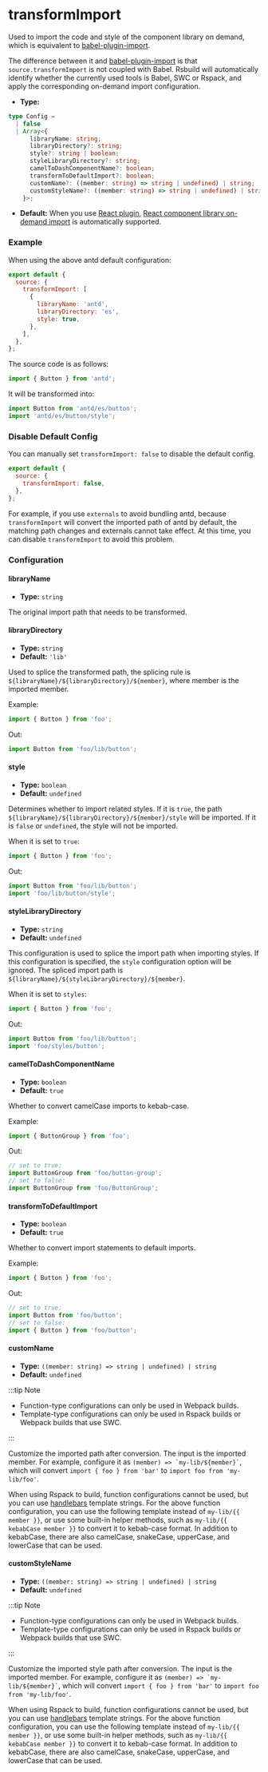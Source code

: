 # transformImport

Used to import the code and style of the component library on demand, which is equivalent to [babel-plugin-import](https://npmjs.com/package/babel-plugin-import).

The difference between it and [babel-plugin-import](https://npmjs.com/package/babel-plugin-import) is that `source.transformImport` is not coupled with Babel. Rsbuild will automatically identify whether the currently used tools is Babel, SWC or Rspack, and apply the corresponding on-demand import configuration.

- **Type:**

```ts
type Config =
  | false
  | Array<{
      libraryName: string;
      libraryDirectory?: string;
      style?: string | boolean;
      styleLibraryDirectory?: string;
      camelToDashComponentName?: boolean;
      transformToDefaultImport?: boolean;
      customName?: ((member: string) => string | undefined) | string;
      customStyleName?: ((member: string) => string | undefined) | string;
    }>;
```

- **Default:** When you use [React plugin](/plugins/list/plugin-react), [React component library on-demand import](/plugins/list/plugin-react#import-component-library-on-demand) is automatically supported.

### Example

When using the above antd default configuration:

```js
export default {
  source: {
    transformImport: [
      {
        libraryName: 'antd',
        libraryDirectory: 'es',
        style: true,
      },
    ],
  },
};
```

The source code is as follows:

```js
import { Button } from 'antd';
```

It will be transformed into:

```js
import Button from 'antd/es/button';
import 'antd/es/button/style';
```

### Disable Default Config

You can manually set `transformImport: false` to disable the default config.

```js
export default {
  source: {
    transformImport: false,
  },
};
```

For example, if you use `externals` to avoid bundling antd, because `transformImport` will convert the imported path of antd by default, the matching path changes and externals cannot take effect. At this time, you can disable `transformImport` to avoid this problem.

### Configuration

#### libraryName

- **Type:** `string`

The original import path that needs to be transformed.

#### libraryDirectory

- **Type:** `string`
- **Default:** `'lib'`

Used to splice the transformed path, the splicing rule is `${libraryName}/${libraryDirectory}/${member}`, where member is the imported member.

Example:

```ts
import { Button } from 'foo';
```

Out:

```ts
import Button from 'foo/lib/button';
```

#### style

- **Type:** `boolean`
- **Default:** `undefined`

Determines whether to import related styles. If it is `true`, the path `${libraryName}/${libraryDirectory}/${member}/style` will be imported. If it is `false` or `undefined`, the style will not be imported.

When it is set to `true`:

```ts
import { Button } from 'foo';
```

Out:

```ts
import Button from 'foo/lib/button';
import 'foo/lib/button/style';
```

#### styleLibraryDirectory

- **Type:** `string`
- **Default:** `undefined`

This configuration is used to splice the import path when importing styles. If this configuration is specified, the `style` configuration option will be ignored. The spliced import path is `${libraryName}/${styleLibraryDirectory}/${member}`.

When it is set to `styles`:

```ts
import { Button } from 'foo';
```

Out:

```ts
import Button from 'foo/lib/button';
import 'foo/styles/button';
```

#### camelToDashComponentName

- **Type:** `boolean`
- **Default:** `true`

Whether to convert camelCase imports to kebab-case.

Example:

```ts
import { ButtonGroup } from 'foo';
```

Out:

```ts
// set to true:
import ButtonGroup from 'foo/button-group';
// set to false:
import ButtonGroup from 'foo/ButtonGroup';
```

#### transformToDefaultImport

- **Type:** `boolean`
- **Default:** `true`

Whether to convert import statements to default imports.

Example:

```ts
import { Button } from 'foo';
```

Out:

```ts
// set to true:
import Button from 'foo/button';
// set to false:
import { Button } from 'foo/button';
```

#### customName

- **Type:** `((member: string) => string | undefined) | string`
- **Default:** `undefined`

:::tip Note

- Function-type configurations can only be used in Webpack builds.
- Template-type configurations can only be used in Rspack builds or Webpack builds that use SWC.

:::

Customize the imported path after conversion. The input is the imported member. For example, configure it as `` (member) => `my-lib/${member}` ``, which will convert `import { foo } from 'bar'` to `import foo from 'my-lib/foo'`.

When using Rspack to build, function configurations cannot be used, but you can use [handlebars](https://handlebarsjs.com/) template strings. For the above function configuration, you can use the following template instead of `my-lib/{{ member }}`, or use some built-in helper methods, such as `my-lib/{{ kebabCase member }}` to convert it to kebab-case format. In addition to kebabCase, there are also camelCase, snakeCase, upperCase, and lowerCase that can be used.

#### customStyleName

- **Type:** `((member: string) => string | undefined) | string`
- **Default:** `undefined`

:::tip Note

- Function-type configurations can only be used in Webpack builds.
- Template-type configurations can only be used in Rspack builds or Webpack builds that use SWC.

:::

Customize the imported style path after conversion. The input is the imported member. For example, configure it as `` (member) => `my-lib/${member}` ``, which will convert `import { foo } from 'bar'` to `import foo from 'my-lib/foo'`.

When using Rspack to build, function configurations cannot be used, but you can use [handlebars](https://handlebarsjs.com/) template strings. For the above function configuration, you can use the following template instead of `my-lib/{{ member }}`, or use some built-in helper methods, such as `my-lib/{{ kebabCase member }}` to convert it to kebab-case format. In addition to kebabCase, there are also camelCase, snakeCase, upperCase, and lowerCase that can be used.
